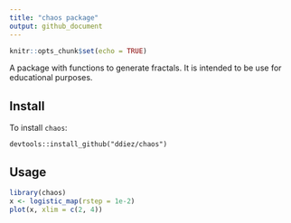 ```yaml
---
title: "chaos package"
output: github_document
---
```


```r
knitr::opts_chunk$set(echo = TRUE)
```

A package with functions to generate fractals. It is intended to be use for educational purposes.

## Install

To install `chaos`:

```
devtools::install_github("ddiez/chaos")
```


## Usage


```r
library(chaos)
x <- logistic_map(rstep = 1e-2)
plot(x, xlim = c(2, 4))
```

